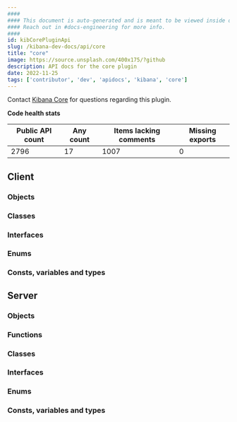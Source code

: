 ```yaml
---
####
#### This document is auto-generated and is meant to be viewed inside our experimental, new docs system.
#### Reach out in #docs-engineering for more info.
####
id: kibCorePluginApi
slug: /kibana-dev-docs/api/core
title: "core"
image: https://source.unsplash.com/400x175/?github
description: API docs for the core plugin
date: 2022-11-25
tags: ['contributor', 'dev', 'apidocs', 'kibana', 'core']
---
```




Contact [Kibana Core](https://github.com/orgs/elastic/teams/kibana-core) for questions regarding this plugin.

**Code health stats**

| Public API count  | Any count | Items lacking comments | Missing exports |
|-------------------|-----------|------------------------|-----------------|
| 2796 | 17 | 1007 | 0 |

## Client

### Objects
<DocDefinitionList data={coreObj.client.objects}/>

### Classes
<DocDefinitionList data={coreObj.client.classes}/>

### Interfaces
<DocDefinitionList data={coreObj.client.interfaces}/>

### Enums
<DocDefinitionList data={coreObj.client.enums}/>

### Consts, variables and types
<DocDefinitionList data={coreObj.client.misc}/>

## Server

### Objects
<DocDefinitionList data={coreObj.server.objects}/>

### Functions
<DocDefinitionList data={coreObj.server.functions}/>

### Classes
<DocDefinitionList data={coreObj.server.classes}/>

### Interfaces
<DocDefinitionList data={coreObj.server.interfaces}/>

### Enums
<DocDefinitionList data={coreObj.server.enums}/>

### Consts, variables and types
<DocDefinitionList data={coreObj.server.misc}/>

